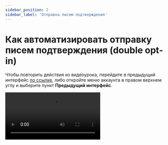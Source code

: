 ```yaml
---
sidebar_position: 2
sidebar_label: 'Отправка писем подтверждения'
---
```



# Как автоматизировать отправку писем подтверждения (double opt-in)

Чтобы повторить действия из видеоурока, перейдите в предыдущий интерфейс [по ссылке](https://sendsay.ru/account/#dashboard), либо откройте меню аккаунта в правом верхнем углу и выберите пункт **Предыдущий интерфейс**.

<Video src="https://www.youtube.com/embed/g2AuYJQQD_E" />

У нас есть отдельная статья про то, как настроить эту автоматизацию в новом интерфейсе:

[Как автоматизировать отправку писем подтверждения](https://docs.sendsay.ru/automations/automations-by-time/how-to-automate-confirmation-emails)
